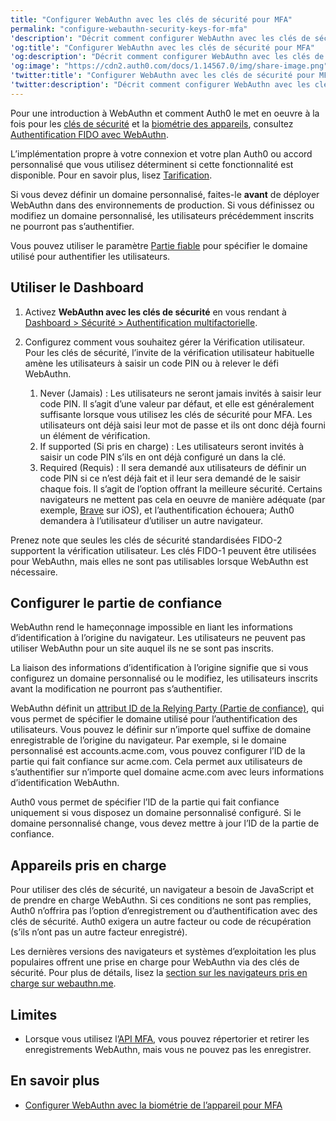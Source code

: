 ---
title: "Configurer WebAuthn avec les clés de sécurité pour MFA"
permalink: "configure-webauthn-security-keys-for-mfa"
'description': "Décrit comment configurer WebAuthn avec les clés de sécurité pour MFA."
'og:title': "Configurer WebAuthn avec les clés de sécurité pour MFA"
'og:description': "Décrit comment configurer WebAuthn avec les clés de sécurité pour MFA."
'og:image': "https://cdn2.auth0.com/docs/1.14567.0/img/share-image.png"
'twitter:title': "Configurer WebAuthn avec les clés de sécurité pour MFA"
'twitter:description': "Décrit comment configurer WebAuthn avec les clés de sécurité pour MFA."
---

Pour une introduction à WebAuthn et comment Auth0 le met en oeuvre à la fois pour les [clés de sécurité](/docs/fr-ca/secure/multi-factor-authentication/fido-authentication-with-webauthn/configure-webauthn-security-keys-for-mfa) et la [biométrie des appareils](/docs/fr-ca/secure/multi-factor-authentication/fido-authentication-with-webauthn/configure-webauthn-device-biometrics-for-mfa), consultez [Authentification FIDO avec WebAuthn](/docs/fr-ca/secure/multi-factor-authentication/fido-authentication-with-webauthn).

<Card title="La disponibilité varie selon le plan Auth0">

L’implémentation propre à votre connexion et votre plan Auth0 ou accord personnalisé que vous utilisez déterminent si cette fonctionnalité est disponible. Pour en savoir plus, lisez [Tarification](https://auth0.com/pricing).

</Card>

<Warning>

Si vous devez définir un domaine personnalisé, faites-le **avant** de déployer WebAuthn dans des environnements de production. Si vous définissez ou modifiez un domaine personnalisé, les utilisateurs précédemment inscrits ne pourront pas s’authentifier.

Vous pouvez utiliser le paramètre [Partie fiable](#configure-relying-party) pour spécifier le domaine utilisé pour authentifier les utilisateurs.

</Warning>

## Utiliser le Dashboard

1. Activez **WebAuthn avec les clés de sécurité** en vous rendant à [Dashboard > Sécurité > Authentification multifactorielle](https://manage.auth0.com/#/security/mfa).
2. Configurez comment vous souhaitez gérer la Vérification utilisateur. Pour les clés de sécurité, l’invite de la vérification utilisateur habituelle amène les utilisateurs à saisir un code PIN ou à relever le défi WebAuthn.

   1. Never (Jamais) : Les utilisateurs ne seront jamais invités à saisir leur code PIN. Il s’agit d’une valeur par défaut, et elle est généralement suffisante lorsque vous utilisez les clés de sécurité pour MFA. Les utilisateurs ont déjà saisi leur mot de passe et ils ont donc déjà fourni un élément de vérification.
   2. If supported (Si pris en charge) : Les utilisateurs seront invités à saisir un code PIN s’ils en ont déjà configuré un dans la clé.
   3. Required (Requis) : Il sera demandé aux utilisateurs de définir un code PIN si ce n’est déjà fait et il leur sera demandé de le saisir chaque fois. Il s’agit de l’option offrant la meilleure sécurité. Certains navigateurs ne mettent pas cela en oeuvre de manière adéquate (par exemple, [Brave](https://brave.com/) sur iOS), et l’authentification échouera; Auth0 demandera à l’utilisateur d’utiliser un autre navigateur.

Prenez note que seules les clés de sécurité standardisées FIDO-2 supportent la vérification utilisateur. Les clés FIDO-1 peuvent être utilisées pour WebAuthn, mais elles ne sont pas utilisables lorsque WebAuthn est nécessaire.

## Configurer le partie de confiance

WebAuthn rend le hameçonnage impossible en liant les informations d’identification à l’origine du navigateur. Les utilisateurs ne peuvent pas utiliser WebAuthn pour un site auquel ils ne se sont pas inscrits.

La liaison des informations d’identification à l’origine signifie que si vous configurez un domaine personnalisé ou le modifiez, les utilisateurs inscrits avant la modification ne pourront pas s’authentifier.

WebAuthn définit un [attribut ID de la Relying Party (Partie de confiance)](https://www.w3.org/TR/webauthn-2/#relying-party-identifier), qui vous permet de spécifier le domaine utilisé pour l’authentification des utilisateurs. Vous pouvez le définir sur n’importe quel suffixe de domaine enregistrable de l’origine du navigateur. Par exemple, si le domaine personnalisé est accounts.acme.com, vous pouvez configurer l’ID de la partie qui fait confiance sur acme.com. Cela permet aux utilisateurs de s’authentifier sur n’importe quel domaine acme.com avec leurs informations d’identification WebAuthn.

Auth0 vous permet de spécifier l’ID de la partie qui fait confiance uniquement si vous disposez un domaine personnalisé configuré. Si le domaine personnalisé change, vous devez mettre à jour l’ID de la partie de confiance.

## Appareils pris en charge

Pour utiliser des clés de sécurité, un navigateur a besoin de JavaScript et de prendre en charge WebAuthn. Si ces conditions ne sont pas remplies, Auth0 n’offrira pas l’option d’enregistrement ou d’authentification avec des clés de sécurité. Auth0 exigera un autre facteur ou code de récupération (s’ils n’ont pas un autre facteur enregistré).

Les dernières versions des navigateurs et systèmes d’exploitation les plus populaires offrent une prise en charge pour WebAuthn via des clés de sécurité. Pour plus de détails, lisez la [section sur les navigateurs pris en charge sur webauthn.me](https://webauthn.me/browser-support).

## Limites

* Lorsque vous utilisez l’[API MFA](/docs/fr-ca/secure/multi-factor-authentication/multi-factor-authentication-developer-resources/mfa-api), vous pouvez répertorier et retirer les enregistrements WebAuthn, mais vous ne pouvez pas les enregistrer.

## En savoir plus

* [Configurer WebAuthn avec la biométrie de l’appareil pour MFA](/docs/fr-ca/secure/multi-factor-authentication/fido-authentication-with-webauthn/configure-webauthn-device-biometrics-for-mfa)